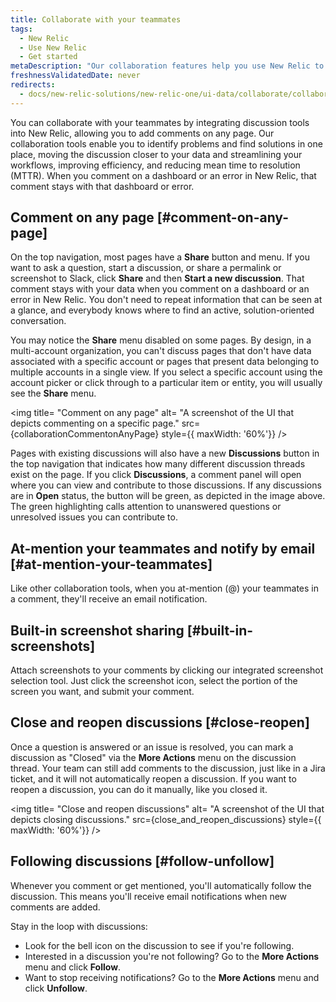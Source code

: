 ```yaml
---
title: Collaborate with your teammates
tags:
  - New Relic 
  - Use New Relic
  - Get started
metaDescription: "Our collaboration features help you use New Relic to solve problems together."
freshnessValidatedDate: never
redirects:
  - docs/new-relic-solutions/new-relic-one/ui-data/collaborate/collaboration-slack-integration/
---
```





You can collaborate with your teammates by integrating discussion tools into New Relic, allowing you to add comments on any page. Our collaboration tools enable you to identify problems and find solutions in one place, moving the discussion closer to your data and streamlining your workflows, improving efficiency, and reducing mean time to resolution (MTTR). When you comment on a dashboard or an error in New Relic, that comment stays with that dashboard or error.

## Comment on any page [#comment-on-any-page]

On the top navigation, most pages have a <DNT>**Share**</DNT> button and menu. If you want to ask a question, start a discussion, or share a permalink or screenshot to Slack, click <DNT>**Share**</DNT> and then <DNT>**Start a new discussion**</DNT>. That comment stays with your data when you comment on a dashboard or an error in New Relic. You don't need to repeat information that can be seen at a glance, and everybody knows where to find an active, solution-oriented conversation.

You may notice the <DNT>**Share**</DNT> menu disabled on some pages. By design, in a multi-account organization, you can't discuss pages that don't have data associated with a specific account or pages that present data belonging to multiple accounts in a single view. If you select a specific account using the account picker or click through to a particular item or entity, you will usually see the <DNT>**Share**</DNT> menu.

<img
  title= "Comment on any page"
  alt= "A screenshot of the UI that depicts commenting on a specific page."
  src={collaborationCommentonAnyPage}
  style={{ maxWidth: '60%'}}
/>

Pages with existing discussions will also have a new <DNT>**Discussions**</DNT> button in the top navigation that indicates how many different discussion threads exist on the page. If you click <DNT>**Discussions**</DNT>, a comment panel will open where you can view and contribute to those discussions. If any discussions are in <DNT>**Open**</DNT> status, the button will be green, as depicted in the image above. The green highlighting calls attention to unanswered questions or unresolved issues you can contribute to. 

## At-mention your teammates and notify by email [#at-mention-your-teammates]

Like other collaboration tools, when you at-mention (@) your teammates in a comment, they'll receive an email notification. 

## Built-in screenshot sharing [#built-in-screenshots]

Attach screenshots to your comments by clicking our integrated screenshot selection tool. Just click the screenshot icon, select the portion of the screen you want, and submit your comment. 

## Close and reopen discussions [#close-reopen]

Once a question is answered or an issue is resolved, you can mark a discussion as "Closed" via the <DNT>**More Actions**</DNT> menu on the discussion thread. Your team can still add comments to the discussion, just like in a Jira ticket, and it will not automatically reopen a discussion. If you want to reopen a discussion, you can do it manually, like you closed it.

<img
  title= "Close and reopen discussions"
  alt= "A screenshot of the UI that depicts closing discussions."
  src={close_and_reopen_discussions}
  style={{ maxWidth: '60%'}}
/>

## Following discussions  [#follow-unfollow]

Whenever you comment or get mentioned, you'll automatically follow the discussion. This means you'll receive email notifications when new comments are added.

Stay in the loop with discussions:

* Look for the bell icon on the discussion to see if you're following.
* Interested in a discussion you're not following? Go to the <DNT>**More Actions**</DNT> menu and click <DNT>**Follow**</DNT>.
* Want to stop receiving notifications? Go to the <DNT>**More Actions**</DNT> menu and click <DNT>**Unfollow**</DNT>.


